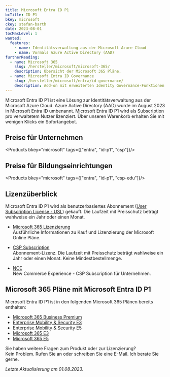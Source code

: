 ```yaml
---
title: Microsoft Entra ID P1
bcTitle: ID P1
bkey: microsoft
ckey: stefan-barth
date: 2023-08-01
tocMaxLevel: 1
wanted:
  features:
    - name: Identitätsverwaltung aus der Microsoft Azure Cloud
    - name: Vormals Azure Active Directory (AAD)
furtherReading:
  - name: Microsoft 365
    slug: /hersteller/microsoft/microsoft-365/
    description: Übersicht der Microsoft 365 Pläne.
  - name: Microsoft Entra ID Governance
    slug: /hersteller/microsoft/entra/id-governance/
    description: Add-on mit erweiterten Identity Governance-Funktionen.
---
```




<Intro>

Microsoft Entra ID P1 ist eine Lösung zur Identitätsverwaltung aus der Microsoft Azure Cloud. Azure Active Directory (AAD) wurde im August 2023 in Microsoft Entra ID umbenannt.
Microsoft Entra ID P1 wird als Subscription pro verwaltetem Nutzer lizenziert. Über unseren Warenkorb erhalten Sie mit wenigen Klicks ein Sofortangebot.


</Intro>

<TOC />



## Preise für Unternehmen

<Products bkey="microsoft" tags={["entra", "id-p1", "csp"]}/>


## Preise für Bildungseinrichtungen

<Products bkey="microsoft" tags={["entra", "id-p1", "csp-edu"]}/>


## Lizenzüberblick

Microsoft Entra ID P1 wird als benutzerbasiertes Abonnement ([User Subscription License - USL](/hersteller/microsoft/exchange/lizenzierung/#user-subscription-license-usl)) gekauft. Die Laufzeit mit Preisschutz beträgt wahlweise ein Jahr oder einen Monat.

<ArrowList>

- [Microsoft 365 Lizenzierung](/hersteller/microsoft/exchange/lizenzierung/)<br />
  Ausführliche Informationen zu Kauf und Lizenzierung der Microsoft Online Pläne.

- [CSP Subscription](/hersteller/microsoft/csp/)<br />
  Abonnement-Lizenz. Die Laufzeit mit Preisschutz beträgt wahlweise ein Jahr oder einen Monat. Keine Mindestbestellmenge.

- [NCE](/hersteller/microsoft/microsoft-365/lizenzierung/#new-commerce-experience-nce)<br />
  New Commerce Experience - CSP Subscription für Unternehmen.

</ArrowList>


## Microsoft 365 Pläne mit Microsoft Entra ID P1

Microsoft Entra ID P1 ist in den folgenden Microsoft 365 Plänen bereits enthalten:

<ArrowList>

- [Microsoft 365 Business Premium](/hersteller/microsoft/microsoft-365/business-premium/)
- [Enterprise Mobility & Security E3](/hersteller/microsoft/enterprise-mobility-security/)
- [Enterprise Mobility & Security E5](/hersteller/microsoft/enterprise-mobility-security/)
- [Microsoft 365 E3](/hersteller/microsoft/microsoft-365/enterprise-e3/)
- [Microsoft 365 E5](/hersteller/microsoft/microsoft-365/enterprise-e5/)

</ArrowList>


<GetInTouch theme="light">

Sie haben weitere Fragen zum Produkt oder zur Lizenzierung?<br />
Kein Problem. Rufen Sie an oder schreiben Sie eine E-Mail. Ich berate Sie gerne.

</GetInTouch>

_Letzte Aktualisierung am 01.08.2023._
